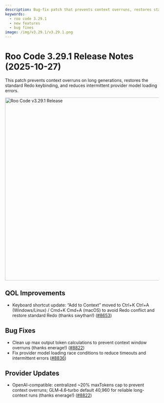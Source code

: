 ```yaml
---
description: Bug-fix patch that prevents context overruns, restores standard Redo keybinding, and improves provider model loading reliability.
keywords:
  - roo code 3.29.1
  - new features
  - bug fixes
image: /img/v3.29.1/v3.29.1.png
---
```


# Roo Code 3.29.1 Release Notes (2025-10-27)

This patch prevents context overruns on long generations, restores the standard Redo keybinding, and reduces intermittent provider model loading errors.

<img src="/img/v3.29.1/v3.29.1.png" alt="Roo Code v3.29.1 Release" width="600" />

## QOL Improvements

* Keyboard shortcut update: “Add to Context” moved to Ctrl+K Ctrl+A (Windows/Linux) / Cmd+K Cmd+A (macOS) to avoid Redo conflict and restore standard Redo (thanks swythan!) ([#8653](https://github.com/RooCodeInc/Roo-Code/pull/8653))

## Bug Fixes

* Clean up max output token calculations to prevent context window overruns (thanks enerage!) ([#8822](https://github.com/RooCodeInc/Roo-Code/pull/8822))
* Fix provider model loading race conditions to reduce timeouts and intermittent errors ([#8836](https://github.com/RooCodeInc/Roo-Code/pull/8836))

## Provider Updates

* OpenAI-compatible: centralized ~20% maxTokens cap to prevent context overruns; GLM‑4.6‑turbo default 40,960 for reliable long-context runs (thanks enerage!) ([#8822](https://github.com/RooCodeInc/Roo-Code/pull/8822))

